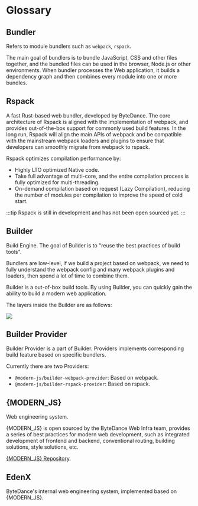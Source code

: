 # Glossary

## Bundler

Refers to module bundlers such as `webpack`, `rspack`.

The main goal of bundlers is to bundle JavaScript, CSS and other files together, and the bundled files can be used in the browser, Node.js or other environments. When bundler processes the Web application, it builds a dependency graph and then combines every module into one or more bundles.

## Rspack

A fast Rust-based web bundler, developed by ByteDance. The core architecture of Rspack is aligned with the implementation of webpack, and provides out-of-the-box support for commonly used build features. In the long run, Rspack will align the main APIs of webpack and be compatible with the mainstream webpack loaders and plugins to ensure that developers can smoothly migrate from webpack to rspack.

Rspack optimizes compilation performance by:

- Highly LTO optimized Native code.
- Take full advantage of multi-core, and the entire compilation process is fully optimized for multi-threading.
- On-demand compilation based on request (Lazy Compilation), reducing the number of modules per compilation to improve the speed of cold start.

:::tip
Rspack is still in development and has not been open sourced yet.
:::

## Builder

Build Engine. The goal of Builder is to "reuse the best practices of build tools".

Bundlers are low-level, if we build a project based on webpack, we need to fully understand the webpack config and many webpack plugins and loaders, then spend a lot of time to combine them.

Builder is a out-of-box build tools. By using Builder, you can quickly gain the ability to build a modern web application.

The layers inside the Builder are as follows:

![](https://lf3-static.bytednsdoc.com/obj/eden-cn/zq-uylkvT/ljhwZthlaukjlkulzlp/builder-struct-10092.png)

## Builder Provider

Builder Provider is a part of Builder. Providers implements corresponding build feature based on specific bundlers.

Currently there are two Providers:

- `@modern-js/builder-webpack-provider`: Based on webpack.
- `@modern-js/builder-rspack-provider`: Based on rspack.

## {MODERN_JS}

Web engineering system.

{MODERN_JS} is open sourced by the ByteDance Web Infra team, provides a series of best practices for modern web development, such as integrated development of frontend and backend, conventional routing, building solutions, style solutions, etc.

[{MODERN_JS} Repository](https://github.com/web-infra-dev/modern.js).

## EdenX

ByteDance's internal web engineering system, implemented based on {MODERN_JS}.
